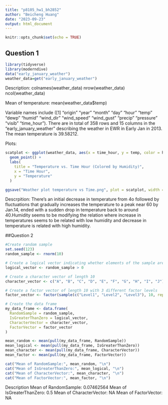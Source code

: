 ```yaml
---
title: "p8105_hw1_bh2852"
author: "Beicheng Huang"
date: "2023-09-23"
output: html_document
---
```


```r
knitr::opts_chunk$set(echo = TRUE)
```

## Question 1


```r
library(tidyverse)
library(moderndive)
data("early_january_weather")
weather_data=get("early_january_weather")
```

Description:
colnames(weather_data)
nrow(weather_data)
ncol(weather_data)

Mean of temperature:
mean(weather_data$temp)

Variable names include ([1] "origin"     "year"       "month"      "day"        "hour"       "temp"       "dewp"       "humid"   "wind_dir"   "wind_speed" "wind_gust"  "precip"     "pressure"   "visib"      "time_hour"). There are in total of 358 rows and 15 columns in the "early_january_weather" describing the weather in EWR in Early Jan in 2013.
The mean temperature is 39.58212.


Plots:

```r
scatplot <- ggplot(weather_data, aes(x = time_hour, y = temp, color = humid)) +
  geom_point() +
  labs(
    title = "Temperature vs. Time Hour (Colored by Humidity)",
    x = "Time Hour",
    y = "Temperature"
  )

ggsave("Weather plot temperature vs Time.png", plot = scatplot, width = 6, height = 4)


```

Descrpition:
  There's an initial decrease in temperature from 4o followed by fluctuations that gradually increases the temperature to a peak near 60 by Jan.14, ended with a sudden drop in temperature back to around 40.Humidity seems to be modifying the relation where increase in temperatures seems to be related with low humidity and decrease in temperature is related with high humidity.
  
  
##Question 2

```r

#Create random sample
set.seed(123)
random_sample <- rnorm(10)

# Create a logical vector indicating whether elements of the sample are greater than 0
logical_vector <- random_sample > 0

# Create a character vector of length 10
character_vector <- c("A", "B", "C", "D", "E", "F", "G", "H", "I", "J")

# Create a factor vector of length 10 with 3 different factor levels
factor_vector <- factor(sample(c("Level1", "Level2", "Level3"), 10, replace = TRUE))

# Create the data frame
my_data_frame <- data.frame(
  RandomSample = random_sample,
  IsGreaterThanZero = logical_vector,
  CharacterVector = character_vector,
  FactorVector = factor_vector
)

mean_random <- mean(pull(my_data_frame, RandomSample))
mean_logical <- mean(pull(my_data_frame, IsGreaterThanZero))
mean_character <- mean(pull(my_data_frame, CharacterVector))
mean_factor <- mean(pull(my_data_frame, FactorVector))

cat("Mean of RandomSample:", mean_random, "\n")
cat("Mean of IsGreaterThanZero:", mean_logical, "\n")
cat("Mean of CharacterVector:", mean_character, "\n")
cat("Mean of FactorVector:", mean_factor, "\n")
```

Description
Mean of RandomSample: 0.07462564 
Mean of IsGreaterThanZero: 0.5 
Mean of CharacterVector: NA 
Mean of FactorVector: NA 
